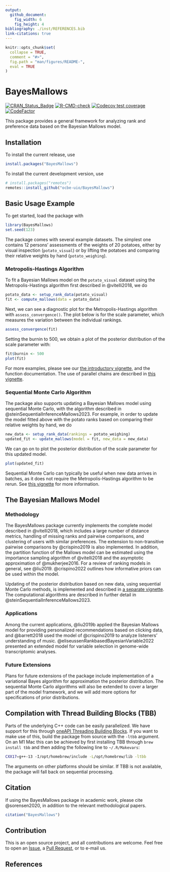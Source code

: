 ```yaml
---
output:
  github_document:
    fig_width: 6
    fig_height: 4
bibliography: ./inst/REFERENCES.bib
link-citations: true
---
```


<!-- README.md is generated from README.Rmd. Please edit that file -->

```r
knitr::opts_chunk$set(
  collapse = TRUE,
  comment = "#>",
  fig.path = "man/figures/README-",
  eval = TRUE
)
```
# BayesMallows

[![CRAN_Status_Badge](http://www.r-pkg.org/badges/version/BayesMallows)](https://cran.r-project.org/package=BayesMallows)
[![R-CMD-check](https://github.com/ocbe-uio/BayesMallows/workflows/R-CMD-check/badge.svg)](https://github.com/ocbe-uio/BayesMallows/actions)
[![Codecov test coverage](https://codecov.io/gh/ocbe-uio/BayesMallows/branch/master/graph/badge.svg)](https://app.codecov.io/gh/ocbe-uio/BayesMallows?branch=master)
[![CodeFactor](https://www.codefactor.io/repository/github/ocbe-uio/bayesmallows/badge/master)](https://www.codefactor.io/repository/github/ocbe-uio/bayesmallows/overview/master)

This package provides a general framework for analyzing rank and preference data based on the Bayesian Mallows model.

## Installation

To install the current release, use

```r
install.packages("BayesMallows")
```

To install the current development version, use

```r
# install.packages("remotes")
remotes::install_github("ocbe-uio/BayesMallows")
```

## Basic Usage Example

To get started, load the package with

```r
library(BayesMallows)
set.seed(123)
```



The package comes with several example datasets. The simplest one contains 12 persons' assessments of the weights of 20 potatoes, either by visual inspection (`potato_visual`) or by lifting the potatoes and comparing their relative weights by hand (`potato_weighing`). 

### Metropolis-Hastings Algorithm

To fit a Bayesian Mallows model on the `potato_visual` dataset using the Metropolis-Hastings algorithm first described in @vitelli2018, we do

```r
potato_data <- setup_rank_data(potato_visual)
fit <- compute_mallows(data = potato_data)
```

Next, we can see a diagnostic plot for the Metropolis-Hastings algorithm with `assess_convergence()`. The plot below is for the scale parameter, which measures the variation between the individual rankings.

```r
assess_convergence(fit)
```

Setting the burnin to 500, we obtain a plot of the posterior distribution of the scale parameter with:

```r
fit$burnin <- 500
plot(fit)
```


For more examples, please see our [the introductory vignette](https://ocbe-uio.github.io/BayesMallows/articles/BayesMallows.html), and the function documentation. The use of parallel chains are described in [this vignette](https://ocbe-uio.github.io/BayesMallows/articles/parallel_chains.html).

### Sequential Monte Carlo Algorithm

The package also supports updating a Bayesian Mallows model using sequential Monte Carlo, with the algorithm described in @steinSequentialInferenceMallows2023. For example, in order to update the model fitted above with the potato ranks based on comparing their relative weights by hand, we do

```r
new_data <- setup_rank_data(rankings = potato_weighing)
updated_fit <- update_mallows(model = fit, new_data = new_data)
```

We can go on to plot the posterior distribution of the scale parameter for this updated model.

```r
plot(updated_fit)
```

Sequential Monte Carlo can typically be useful when new data arrives in batches, as it does not require the Metropolis-Hastings algorithm to be rerun. See [this vignette](https://ocbe-uio.github.io/BayesMallows/articles/SMC-Mallows.html) for more information.


## The Bayesian Mallows Model

### Methodology

The BayesMallows package currently implements the complete model described in @vitelli2018, which includes a large number of distance metrics, handling of missing ranks and pairwise comparisons, and clustering of users with similar preferences. The extension to non-transitive pairwise comparisons by @crispino2019 is also implemented. In addition, the partition function of the Mallows model can be estimated using the importance sampling algorithm of @vitelli2018 and the asymptotic approximation of @mukherjee2016. For a review of ranking models in general, see @liu2019. @crispino2022 outlines how informative priors can be used within the model. 

Updating of the posterior distribution based on new data, using sequential Monte Carlo methods, is implemented and described in [a separate vignette](https://ocbe-uio.github.io/BayesMallows/articles/SMC-Mallows.html). The computational algorithms are described in further detail in @steinSequentialInferenceMallows2023.

### Applications

Among the current applications, @liu2019b applied the Bayesian Mallows model for providing personalized recommendations based on clicking data, and @barrett2018 used the model of @crispino2019 to analyze listeners' understanding of music. @eliseussenRankbasedBayesianVariable2022 presented an extended model for variable selection in genome-wide transcriptomic analyses.

### Future Extensions

Plans for future extensions of the package include implementation of a variational Bayes algorithm for approximation the posterior distribution. The sequential Monte Carlo algorithms will also be extended to cover a larger part of the model framework, and we will add more options for specifications of prior distributions.

## Compilation with Thread Building Blocks (TBB)

Parts of the underlying C++ code can be easily parallelized. We have support for this through [oneAPI Threading Building Blocks](https://github.com/oneapi-src/oneTBB). If you want to make use of this, build the package from source with the `-ltbb` argument. On an M1 Mac this can be achieved by first installing TBB through `brew install tbb` and then adding the following line to `~/.R/Makevars`:

```sh
CXX17=g++-13 -I/opt/homebrew/include -L/opt/homebrew/lib -ltbb
```

The arguments on other platforms should be similar. If TBB is not available, the package will fall back on sequential processing.

## Citation

If using the BayesMallows package in academic work, please cite @sorensen2020, in addition to the relevant methodological papers.

```r
citation("BayesMallows")
```


## Contribution

This is an open source project, and all contributions are welcome. Feel free to open an [Issue](https://github.com/ocbe-uio/BayesMallows/issues), a [Pull Request](https://github.com/ocbe-uio/BayesMallows/pulls), or to e-mail us.

## References

